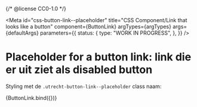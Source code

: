 {/* @license CC0-1.0 */}


<Meta
  id="css-button-link--placeholder"
  title="CSS Component/Link that looks like a button"
  component={ButtonLink}
  argTypes={argTypes}
  args={defaultArgs}
  parameters={{
    status: {
      type: "WORK IN PROGRESS",
    },
  }}
/>

# Placeholder for a button link: link die er uit ziet als disabled button

Styling met de `.utrecht-button-link--placeholder` class naam:

<Canvas>
  <Story
    name="Placeholder"
    args={{
      ...exampleArgs,
      placeholder: true,
    }}
  >
    {ButtonLink.bind({})}
  </Story>
</Canvas>

<ArgsTable story="Placeholder" />
